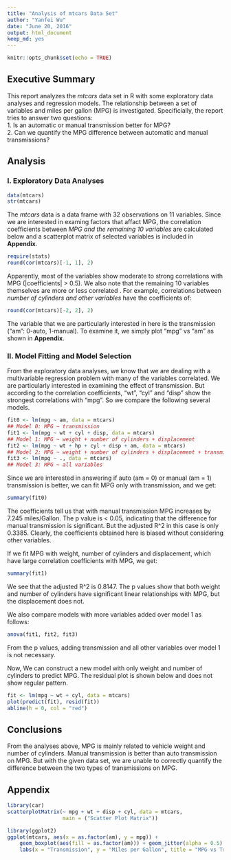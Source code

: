 ```yaml
---
title: "Analysis of mtcars Data Set"
author: "Yanfei Wu"
date: "June 20, 2016"
output: html_document
keep_md: yes
---
```


```r
knitr::opts_chunk$set(echo = TRUE)
```
## Executive Summary
This report analyzes the *mtcars* data set in R with some exploratory data analyses and regression models. The relationship between a set of variables and miles per gallon (MPG) is investigated. Specificially, the report tries to answer two questions:   
1. Is an automatic or manual transmission better for MPG?  
2. Can we quantify the MPG difference between automatic and manual transmissions?  

## Analysis  
### I. Exploratory Data Analyses  
```r
data(mtcars)
str(mtcars)
```
The *mtcars* data is a data frame with 32 observations on 11 variables. Since we are interested in examing factors that affact MPG, the correlation coefficients between *MPG and the remaining 10 variables* are calculated below and a scatterplot matrix of selected variables is included in **Appendix**.    
```r
require(stats)
round(cor(mtcars)[-1, 1], 2)
```  
Apparently, most of the variables show moderate to strong correlations with MPG (|coefficients| > 0.5). We also note that the remaining 10 variables themselves are more or less correlated . For example, correlations between *number of cylinders and other variables* have the coefficients of:  
```r
round(cor(mtcars)[-2, 2], 2)
```  
The variable that we are particularly interested in here is the transmission ("am": 0-auto, 1-manual). To examine it, we simply plot "mpg" vs "am" as shown in **Appendix**.   

### II. Model Fitting and Model Selection  
From the exploratory data analyses, we know that we are dealing with a multivariable regression problem with many of the variables correlated. We are particularly interested in examining the effect of transmission. But according to the correlation coefficients, "wt", "cyl" and "disp" show the strongest correlations with "mpg". So we compare the following several models.   
```r
fit0 <- lm(mpg ~ am, data = mtcars)
## Model 0: MPG ~ transmission
fit1 <- lm(mpg ~ wt + cyl + disp, data = mtcars)
## Model 1: MPG ~ weight + number of cylinders + displacement
fit2 <- lm(mpg ~ wt + hp + cyl + disp + am, data = mtcars)
## Model 2: MPG ~ weight + number of cylinders + displacement + transmission
fit3 <- lm(mpg ~ ., data = mtcars)
## Model 3: MPG ~ all variables
```
Since we are interested in answering if auto (am = 0) or manual (am = 1) transmission is better, we can fit MPG only with transmission, and we get:  
```r
summary(fit0)
```  
The coefficients tell us that with manual transmission MPG increases by 7.245 miles/Gallon. The p value is < 0.05, indicating that the difference for manual transmission is significant. But the adjusted R^2 in this case is only 0.3385. Clearly, the coefficients obtained here is biased without considering other variables.  

If we fit MPG with weight, number of cylinders and displacement, which have large correlation coefficients with MPG, we get:   
```r
summary(fit1)
``` 
We see that the adjusted R^2 is 0.8147. The p values show that both weight and number of cylinders have significant linear relationships with MPG, but the  displacement does not.   

We also compare models with more variables added over model 1 as follows:  
```r
anova(fit1, fit2, fit3)
```  
From the p values, adding transmission and all other variables over model 1 is not necessary.  

Now, We can construct a new model with only weight and number of cylinders to predict MPG. The residual plot is shown below and does not show regular pattern.
```r
fit <- lm(mpg ~ wt + cyl, data = mtcars)
plot(predict(fit), resid(fit))
abline(h = 0, col = "red")
```  

## Conclusions   
From the analyses above, MPG is mainly related to vehicle weight and number of cylinders. Manual transmission is better than auto transmission on MPG. But with the given data set, we are unable to correctly quantify the difference between the two types of transmissions on MPG.  


## Appendix    

```r
library(car)
scatterplotMatrix(~ mpg + wt + disp + cyl, data = mtcars, 
                  main = ("Scatter Plot Matrix"))
```  

```r
library(ggplot2)
ggplot(mtcars, aes(x = as.factor(am), y = mpg)) +
    geom_boxplot(aes(fill = as.factor(am))) + geom_jitter(alpha = 0.5) +
    labs(x = "Transmission", y = "Miles per Gallon", title = "MPG vs Transmission")
```  